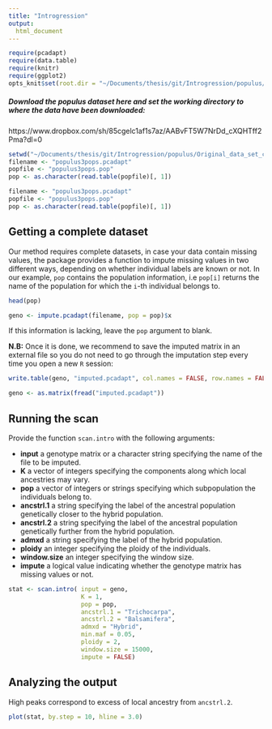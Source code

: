 ```yaml
---
title: "Introgression"
output: 
  html_document
---
```


```r
require(pcadapt)
require(data.table)
require(knitr)
require(ggplot2)
opts_knit$set(root.dir = "~/Documents/thesis/git/Introgression/populus/Original_data_set_ch6_12_15/")
```

##### Download the populus dataset here and set the working directory to where the data have been downloaded:

https://www.dropbox.com/sh/85cgelc1af1s7az/AABvFT5W7NrDd_cXQHTff2Pma?dl=0


```r
setwd("~/Documents/thesis/git/Introgression/populus/Original_data_set_ch6_12_15/")
filename <- "populus3pops.pcadapt" 
popfile <- "populus3pops.pop" 
pop <- as.character(read.table(popfile)[, 1]) 
```

```r
filename <- "populus3pops.pcadapt" 
popfile <- "populus3pops.pop" 
pop <- as.character(read.table(popfile)[, 1]) 
```

## Getting a complete dataset

Our method requires complete datasets, in case your data contain missing values, the package provides a function to impute missing values in two different ways, depending on whether individual labels are known or not.
In our example, `pop` contains the population information, i.e `pop[i]` returns the name of the population for which the `i`-th individual belongs to. 

```r
head(pop)
```

```r
geno <- impute.pcadapt(filename, pop = pop)$x
```

If this information is lacking, leave the `pop` argument to blank.

**N.B:** Once it is done, we recommend to save the imputed matrix in an external file so you do not need to go through the imputation step every time you open a new `R` session: 
```r
write.table(geno, "imputed.pcadapt", col.names = FALSE, row.names = FALSE)
```

```r
geno <- as.matrix(fread("imputed.pcadapt"))
```

## Running the scan

Provide the function `scan.intro` with the following arguments:

- **input** a genotype matrix or a character string specifying the name of the file to be imputed.
- **K** a vector of integers specifying the components along which local ancestries may vary.
- **pop** a vector of integers or strings specifying which subpopulation the individuals belong to.
- **ancstrl.1** a string specifying the label of the ancestral population genetically closer to the hybrid population.
- **ancstrl.2** a string specifying the label of the ancestral population genetically further from the hybrid population.
- **admxd** a string specifying the label of the hybrid population.
- **ploidy** an integer specifying the ploidy of the individuals.
- **window.size** an integer specifying the window size.
- **impute** a logical value indicating whether the genotype matrix has missing values or not. 

```r
stat <- scan.intro( input = geno, 
                    K = 1, 
                    pop = pop, 
                    ancstrl.1 = "Trichocarpa", 
                    ancstrl.2 = "Balsamifera", 
                    admxd = "Hybrid", 
                    min.maf = 0.05,
                    ploidy = 2, 
                    window.size = 15000,
                    impute = FALSE)
```

## Analyzing the output

High peaks correspond to excess of local ancestry from `ancstrl.2`.

```r
plot(stat, by.step = 10, hline = 3.0)
```